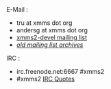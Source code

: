 ;E-Mail :
* tru at xmms dot org
* andersg at xmms dot org
* [http://lists.xmms.se/cgi-bin/mailman/listinfo/xmms2-devel xmms2-devel mailing list]
* ''[http://lists.xmms.org/pipermail/xmms2-devel/ old mailing list archives]''

;IRC :
* irc.freenode.net:6667 #xmms2
* #xmms2 [[IRC Quotes]]